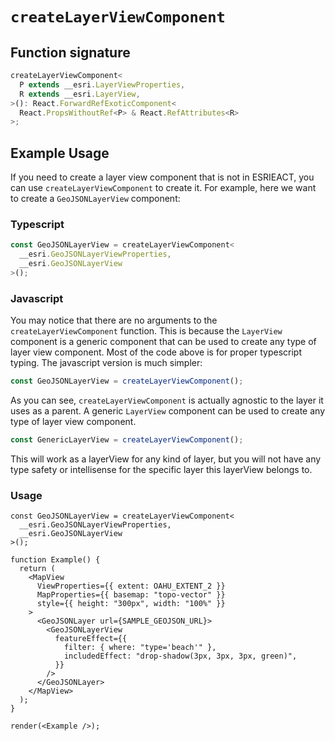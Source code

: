 # `createLayerViewComponent`

## Function signature

```ts
createLayerViewComponent<
  P extends __esri.LayerViewProperties,
  R extends __esri.LayerView,
>(): React.ForwardRefExoticComponent<
  React.PropsWithoutRef<P> & React.RefAttributes<R>
>;
```

## Example Usage

If you need to create a layer view component that is not in ESRIEACT, you can use `createLayerViewComponent` to create it. For example, here we want to create a `GeoJSONLayerView` component:

### Typescript

```ts
const GeoJSONLayerView = createLayerViewComponent<
  __esri.GeoJSONLayerViewProperties,
  __esri.GeoJSONLayerView
>();
```

### Javascript

You may notice that there are no arguments to the `createLayerViewComponent` function. This is because the `LayerView` component is a generic component that can be used to create any type of layer view component. Most of the code above is for proper typescript typing. The javascript version is much simpler:

```js
const GeoJSONLayerView = createLayerViewComponent();
```

As you can see, `createLayerViewComponent` is actually agnostic to the layer it uses as a parent. A generic `LayerView` component can be used to create any type of layer view component.

```js
const GenericLayerView = createLayerViewComponent();
```

This will work as a layerView for any kind of layer, but you will not have any type safety or intellisense for the specific layer this layerView belongs to.

### Usage

```tsx live noInline
const GeoJSONLayerView = createLayerViewComponent<
  __esri.GeoJSONLayerViewProperties,
  __esri.GeoJSONLayerView
>();

function Example() {
  return (
    <MapView
      ViewProperties={{ extent: OAHU_EXTENT_2 }}
      MapProperties={{ basemap: "topo-vector" }}
      style={{ height: "300px", width: "100%" }}
    >
      <GeoJSONLayer url={SAMPLE_GEOJSON_URL}>
        <GeoJSONLayerView
          featureEffect={{
            filter: { where: "type='beach'" },
            includedEffect: "drop-shadow(3px, 3px, 3px, green)",
          }}
        />
      </GeoJSONLayer>
    </MapView>
  );
}

render(<Example />);
```
